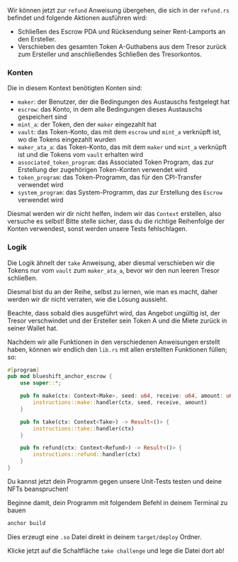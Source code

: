 
<ArticleSection name="Rückerstattung" id="refund" level="h2" />

Wir können jetzt zur `refund` Anweisung übergehen, die sich in der `refund.rs` befindet und folgende Aktionen ausführen wird:
- Schließen des Escrow PDA und Rücksendung seiner Rent-Lamports an den Ersteller.
- Verschieben des gesamten Token A-Guthabens aus dem Tresor zurück zum Ersteller und anschließendes Schließen des Tresorkontos.

### Konten

Die in diesem Kontext benötigten Konten sind:
- `maker`: der Benutzer, der die Bedingungen des Austauschs festgelegt hat
- `escrow`: das Konto, in dem alle Bedingungen dieses Austauschs gespeichert sind
- `mint_a`: der Token, den der `maker` eingezahlt hat
- `vault`: das Token-Konto, das mit dem `escrow` und `mint_a` verknüpft ist, wo die Tokens eingezahlt wurden
- `maker_ata_a`: das Token-Konto, das mit dem `maker` und `mint_a` verknüpft ist und die Tokens vom `vault` erhalten wird
- `associated_token_program`: das Associated Token Program, das zur Erstellung der zugehörigen Token-Konten verwendet wird
- `token_program`: das Token-Programm, das für den CPI-Transfer verwendet wird
- `system_program`: das System-Programm, das zur Erstellung des `Escrow` verwendet wird

Diesmal werden wir dir nicht helfen, indem wir das `Context` erstellen, also versuche es selbst! Bitte stelle sicher, dass du die richtige Reihenfolge der Konten verwendest, sonst werden unsere Tests fehlschlagen.

### Logik

Die Logik ähnelt der `take` Anweisung, aber diesmal verschieben wir die Tokens nur vom `vault` zum `maker_ata_a`, bevor wir den nun leeren Tresor schließen.

Diesmal bist du an der Reihe, selbst zu lernen, wie man es macht, daher werden wir dir nicht verraten, wie die Lösung aussieht.

Beachte, dass sobald dies ausgeführt wird, das Angebot ungültig ist, der Tresor verschwindet und der Ersteller sein Token A und die Miete zurück in seiner Wallet hat.

<ArticleSection name="Entrypoint" id="entrypoint" level="h2" />

Nachdem wir alle Funktionen in den verschiedenen Anweisungen erstellt haben, können wir endlich den `lib.rs` mit allen erstellten Funktionen füllen; so:

```rust
#[program]
pub mod blueshift_anchor_escrow {
    use super::*;

    pub fn make(ctx: Context<Make>, seed: u64, receive: u64, amount: u64) -> Result<()> {
        instructions::make::handler(ctx, seed, receive, amount)
    }

    pub fn take(ctx: Context<Take>) -> Result<()> {
        instructions::take::handler(ctx)
    }

    pub fn refund(ctx: Context<Refund>) -> Result<()> {
        instructions::refund::handler(ctx)
    }
}
```

<ArticleSection name="Conclusion" id="conclusion" level="h2" />

Du kannst jetzt dein Programm gegen unsere Unit-Tests testen und deine NFTs beanspruchen!

Beginne damit, dein Programm mit folgendem Befehl in deinem Terminal zu bauen

```bash
anchor build
```

Dies erzeugt eine `.so` Datei direkt in deinem `target/deploy` Ordner.

Klicke jetzt auf die Schaltfläche `take challenge` und lege die Datei dort ab!
